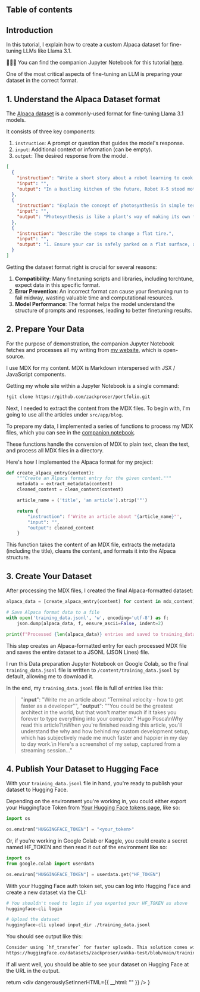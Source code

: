 ## Table of contents


## Introduction 

In this tutorial, I explain how to create a custom Alpaca dataset for fine-tuning LLMs like Llama 3.1. 

📖🧑‍💻 You can find the companion Jupyter Notebook for this tutorial [here](https://github.com/zackproser/create-custom--alpaca-dataset.ipynb).

One of the most critical aspects of fine-tuning an LLM is preparing your dataset in the correct format. 


## 1. Understand the Alpaca Dataset format

The [Alpaca dataset](https://huggingface.co/datasets/tatsu-lab/alpaca) is a commonly-used format for fine-tuning Llama 3.1 models.

It consists of three key components:

1. `instruction`: A prompt or question that guides the model's response.
2. `input`: Additional context or information (can be empty).
3. `output`: The desired response from the model.

```json
[
  {
    "instruction": "Write a short story about a robot learning to cook.",
    "input": "",
    "output": "In a bustling kitchen of the future, Robot X-5 stood motionless, its optical sensors fixed on the sizzling pan before it. 'Crack two eggs,' the recipe instructed. With precision, X-5 selected an egg from the carton, but its metallic fingers crushed the delicate shell, sending yolk dripping down its chassis. Undeterred, X-5 tried again, this time adjusting its grip strength. Success! The egg cracked perfectly into the pan. As the day progressed, X-5 learned to chop vegetables without pulverizing them and to measure ingredients with increasing accuracy. By evening, a slightly lopsided but edible omelet sat on a plate, steam rising from its golden surface. X-5's LED display flickered in what could only be described as pride. It had taken its first step in mastering the art of cooking, proving that even robots can find joy in creating something delicious."
  },
  {
    "instruction": "Explain the concept of photosynthesis in simple terms.",
    "input": "",
    "output": "Photosynthesis is like a plant's way of making its own food. Imagine plants as tiny factories that use sunlight as their power source. They take in water from the soil through their roots and carbon dioxide from the air through tiny holes in their leaves. Then, using the energy from sunlight, they mix these ingredients together to make glucose, which is a type of sugar that plants use for food. As a bonus, this process also produces oxygen, which is released into the air for us and other animals to breathe. So, in simple terms, photosynthesis is how plants turn sunlight, water, and air into food and oxygen."
  },
  {
    "instruction": "Describe the steps to change a flat tire.",
    "input": "",
    "output": "1. Ensure your car is safely parked on a flat surface, away from traffic. Turn on your hazard lights.\n2. Locate your spare tire, jack, and lug wrench in your vehicle.\n3. Loosen the lug nuts on the flat tire slightly, but don't remove them completely yet.\n4. Place the jack under the designated lifting point of your car and raise the vehicle until the flat tire is off the ground.\n5. Remove the lug nuts completely and take off the flat tire.\n6. Place the spare tire onto the wheel hub.\n7. Replace the lug nuts and tighten them by hand.\n8. Lower the car back to the ground using the jack.\n9. Use the lug wrench to fully tighten the lug nuts in a star pattern for even pressure.\n10. Store the flat tire, jack, and lug wrench back in your vehicle.\n11. Check the spare tire's pressure and drive carefully, following any speed restrictions for your specific type of spare tire."
  }
]
```

Getting the dataset format right is crucial for several reasons:

1. **Compatibility**: Many finetuning scripts and libraries, including torchtune, expect data in this specific format.
2. **Error Prevention**: An incorrect format can cause your finetuning run to fail midway, wasting valuable time and computational resources.
3. **Model Performance**: The format helps the model understand the structure of prompts and responses, leading to better finetuning results.

## 2. Prepare Your Data 

For the purpose of demonstration, the companion Jupyter Notebook fetches and processes all my writing from [my website](https://zackproser.com), which is open-source. 

I use MDX for my content. MDX is Markdown interspersed with JSX / JavaScript components.



Getting my whole site within a Jupyter Notebook is a single command: 

```bash 
!git clone https://github.com/zackproser/portfolio.git
```

Next, I needed to extract the content from the MDX files. To begin with, I'm going to use all the articles under `src/app/blog`.

To prepare my data, I implemented a series of functions to process my MDX files, which you can see in the [companion notebook](https://github.com/zackproser/create-custom-alpaca-dataset/blob/main/create-custom-alpaca-dataset.ipynb).

These functions handle the conversion of MDX to plain text, clean the text, and process all MDX files in a directory.

Here's how I implemented the Alpaca format for my project:

```python
def create_alpaca_entry(content):
    """Create an Alpaca format entry for the given content."""
    metadata = extract_metadata(content)
    cleaned_content = clean_content(content)

    article_name = ('title', 'an article').strip('"')

    return {
        "instruction": f'Write an article about "{article_name}"',
        "input": "",
        "output": cleaned_content
    }
```

This function takes the content of an MDX file, extracts the metadata (including the title), cleans the content, and formats it into the Alpaca structure.

##  3. Create Your Dataset

After processing the MDX files, I created the final Alpaca-formatted dataset:

```python
alpaca_data = [create_alpaca_entry(content) for content in mdx_content]

# Save Alpaca format data to a file
with open('training_data.jsonl', 'w', encoding='utf-8') as f:
    json.dump(alpaca_data, f, ensure_ascii=False, indent=2)

print(f"Processed {len(alpaca_data)} entries and saved to training_data.jsonl")
```

This step creates an Alpaca-formatted entry for each processed MDX file and saves the entire dataset to a JSONL (JSON Lines) file.

I run this Data preparation Jupyter Notebook on Google Colab, so the final `training_data.jsonl` file is written to `/content/training_data.jsonl` by default, 
allowing me to download it.

In the end, my `training_data.jsonl` file is full of entries like this: 

>
> "**input**": "Write me an article about \"Terminal velocity - how to get faster as a developer\"", 
> "**output**": "\"You could be the greatest architect in the world, but that won't matter much if it takes you forever to type 
> everything into your computer.\" Hugo Posca\nWhy read this article?\nWhen you're finished reading this article, you'll understand 
> the why and how behind my custom development setup, which has subjectively made me much faster and happier in my day to day work.\n
> Here's a screenshot of my setup, captured from a streaming session..."
>

## 4. Publish Your Dataset to Hugging Face

With your `training_data.jsonl` file in hand, you're ready to publish your dataset to Hugging Face.

Depending on the environment you're working in, you could either export your Huggingface Token from [Your Hugging Face tokens page](https://huggingface.co/settings/tokens), like so: 

```python
import os

os.environ["HUGGINGFACE_TOKEN"] = "<your_token>"
```

Or, if you're working in Google Colab or Kaggle, you could create a secret named HF_TOKEN and then read it out of the environment like so: 

```python
import os
from google.colab import userdata

os.environ["HUGGINGFACE_TOKEN"] = userdata.get("HF_TOKEN")
```
With your Hugging Face auth token set, you can log into Hugging Face and create a new dataset via the CLI: 

```bash
# You shouldn't need to login if you exported your HF_TOKEN as above
huggingface-cli login

# Upload the dataset
huggingface-cli upload input_dir ./training_data.jsonl
```

You should see output like this: 

```bash
Consider using `hf_transfer` for faster uploads. This solution comes with some limitations. See https://huggingface.co/docs/huggingface_hub/hf_transfer for more details.
https://huggingface.co/datasets/zackproser/wakka-test/blob/main/training_data.json
```

If all went well, you should be able to see your dataset on Hugging Face at the URL in the output.





  return <div dangerouslySetInnerHTML={{ __html: "" }} />
}
